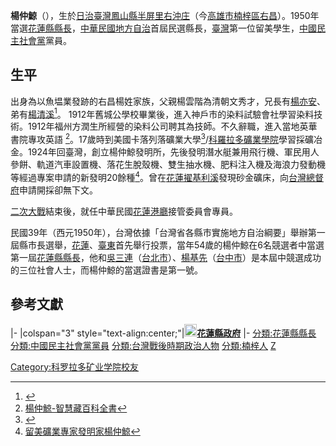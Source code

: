 {{Infobox_Prime_Minister
| name = 楊仲鯨
| image = Iunn Tiong-keng.jpg
| sex = 男
| order = [[File:Emblem_of_Hualien_County_2010.svg|25px]][[花蓮縣|花蓮縣]]第1任[[花蓮縣縣長|縣長]]
| term_start = 1950年11月15日
| term_end = 1954年6月2日
| predecessor = [[曹匯川|曹匯川]]（官派）
| successor = [[林茂盛|林茂盛]]
| order2 = 
| term_start2 = 
| term_end2 = 
| predecessor2 = 
| successor2 = 
| native place = 
| birth_date = 1898年3月8日
| birth_place = {{TWN-JPN}}[[鳳山縣_(日治時期)|鳳山縣]][[半屏里|半屏里]][[右沖庄|右沖庄]]
| death_date = {{death date and age|1967|3|11|1898|3|8}}
| death_place = 
| nationality = {{EOJ}}（1898-1945）<br>{{ROC}}（1945-1967）
| constituency = 
| spouse = 
| children = 
| party = {{Cdsp}}
| profession = 
| religion = 
| signature = 
| footnotes = 
}}
'''楊仲鯨'''（{{bd|1898年|3月8日|1967年|3月11日|catIdx=Y}}），生於[[日治臺灣|日治臺灣]][[鳳山縣_(日治時期)|鳳山縣]][[半屏里|半屏里]][[右沖庄|右沖庄]]（今[[高雄市|高雄市]][[楠梓區|楠梓區]][[右昌|右昌]]）。1950年當選[[花蓮縣縣長|花蓮縣縣長]]，[[中華民國|中華民國]][[地方自治|地方自治]]首屆民選縣長，[[臺灣|臺灣]]第一位留美學生，[[中國民主社會黨|中國民主社會黨]]黨員。

== 生平 ==
出身為以魚塭業發跡的右昌楊姓家族，父親楊雲階為清朝文秀才，兄長有[[楊亦安|楊亦安]]、弟有[[楊清溪|楊清溪]]<ref name="王御風">{{cite journal |author=王御風|title=〈古月今城─右昌傳奇 高雄楊家〉|journal=《高雄畫刊》|issue=2009年第12期|date=2009-12|publisher=高雄市政府新聞局|location=台灣|language=zh-tw}}</ref>。
1912年舊城公學校畢業後，進入神戶市的染料試驗會社學習染料技術。1912年福州方潤生所經營的染料公司聘其為技師。不久辭職，進入當地英華書院專攻英語 <ref> [http://www.wordpedia.com/TwHpSearch/Default.aspx?id=3283 楊仲鯨-智慧藏百科全書] </ref>。17歲時到美國卡落列落礦業大學<ref>{{Cite web |url=https://www.hl.gov.tw/files/11-1001-358.php |title=歷任縣長-花蓮縣政府 |access-date=2018-06-23 |archive-url=https://web.archive.org/web/20180623221840/https://www.hl.gov.tw/files/11-1001-358.php |archive-date=2018-06-23 |dead-url=yes }}</ref>/[[科羅拉多礦業學院|科羅拉多礦業學院]]學習採礦冶金。1924年回臺灣，創立楊仲鯨發明所，先後發明潛水艇兼用飛行機、軍民用人參餅、軌道汽車設置機、落花生脫殼機、雙生抽水機、肥料注入機及海浪力發動機等經過專案申請的新發明20餘種<ref> [http://m.xuite.net/blog/wu20130902/twblog/155963228 留美礦業專家發明家楊仲鯨]</ref>。曾在[[花蓮縣|花蓮]][[擢基利溪|擢基利溪]]發現砂金礦床，向[[台灣總督府|台灣總督府]]申請開採卻無下文。

[[二次大戰|二次大戰]]結束後，就任中華民國[[花蓮港廳|花蓮港廳]]接管委員會專員。

民國39年（西元1950年），台灣依據「台灣省各縣市實施地方自治綱要」舉辦第一屆縣市長選舉，[[花蓮縣|花蓮]]、[[臺東縣|臺東]]首先舉行投票，當年54歲的楊仲鯨在6名競選者中當選第一屆[[花蓮縣縣長|花蓮縣縣長]]，他和[[吳三連|吳三連]]（[[台北市|台北市]]）、[[楊基先|楊基先]]（[[台中市|台中市]]）是本屆中競選成功的三位社會人士，而楊仲鯨的當選證書是第一號。

== 參考文獻 ==
{{REFLIST}}
{{start box}}
{{s-gov|roc}}
|-
|colspan="3" style="text-align:center;"|[[File:Emblem_of_Hualien_County_2010.svg|20px]]'''[[花蓮縣政府|花蓮縣政府]]'''
|-
{{s-before|[[曹匯川|曹匯川]]（官派）}}
{{s-title|[[花蓮縣縣長|花蓮縣縣長]]<br><small>第一屆<br>1950年11月15日－1954年6月2日}}
{{s-after|[[林茂盛|林茂盛]]}}
{{end box}}
{{花蓮縣縣長}}
{{DEFAULTSORT:Yang楊}}
[[分類:花蓮縣縣長|分類:花蓮縣縣長]]
[[分類:中國民主社會黨黨員|分類:中國民主社會黨黨員]]
[[分類:台灣戰後時期政治人物|分類:台灣戰後時期政治人物]]
[[Category:科罗拉多矿业学院校友|Category:科罗拉多矿业学院校友]]
[[分類:楠梓人|分類:楠梓人]]
[[分類:楊姓|Z]]